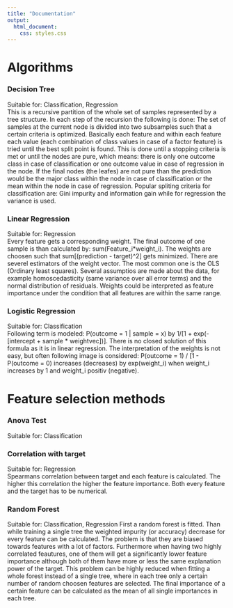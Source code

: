```yaml
---
title: "Documentation"
output: 
  html_document:
    css: styles.css
---
```


# Algorithms

### Decision Tree
Suitable for: Classification, Regression        
This is a recursive partition of the whole set of samples represented by a tree structure. In each step of the recursion the following is done: The set of samples at the current node is divided into two subsamples such that a certain criteria is optimized. Basically each feature and within each feature each value (each combination of class values in case of a factor feature) is tried until the best split point is found. This is done until a stopping criteria is met or until the nodes are pure, which means: there is only one outcome class in case of classification or one outcome value in case of regression in the node. If the final nodes (the leafes) are not pure than the prediction would be the major class within the node in case of classification or the mean within the node in case of regression. Popular spliting criteria for classification are: Gini impurity and information gain while for regression the variance is used.

### Linear Regression
Suitable for: Regression   
Every feature gets a corresponding weight. The final outcome of one sample is than calculated by: sum(Feature_i*weight_i). The weights are choosen such that sum[(prediction - target)^2] gets minimized. There are severel estimators of the weight vector. The most common one is the OLS (Ordinary least squares). Several assumptios are made about the data, for example homoscedasticity (same variance over all error terms) and the normal distribution of residuals. Weights could be interpreted as feature importance under the condition that all features are within the same range. 

### Logistic Regression
Suitable for: Classification    
Following term is modeled: P(outcome = 1 | sample = x) by 1/[1 + exp(-[intercept + sample * weightvec])]. There is no closed solution of this formula as it is in linear regression. The interpretation of the weights is not easy, but often following image is considered: P(outcome = 1) / [1 - P(outcome = 0) increases (decreases) by exp(weight_i) when weight_i increases by 1 and weight_i positiv (negative).

# Feature selection methods

### Anova Test  
Suitable for: Classification

### Correlation with target  
Suitable for: Regression     
Spearmans correlation between target and each feature is calculated. The higher this correlation the higher the feature importance. Both every feature and the target has to be numerical.

### Random Forest
Suitable for: Classification, Regression
First a random forest is fitted. Than while training a single tree the weighted impurity (or accuracy) decrease for every feature can be calculated. The problem is that they are biased towards features with a lot of factors. Furthermore when having two highly correlated feautures, one of them will get a significantly lower feature importance although both of them have more or less the same explanation power of the target. This problem can be highly reduced when fitting a whole forest instead of a single tree, where in each tree only a certain number of random choosen features are selected. The final importance of a certain feature can be calculated as the mean of all single importances in each tree. 




